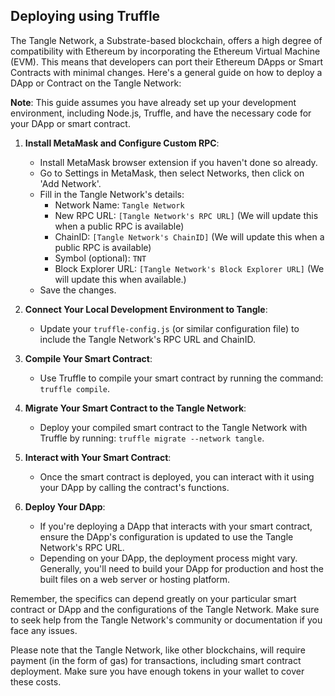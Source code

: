 ## Deploying using Truffle

The Tangle Network, a Substrate-based blockchain, offers a high degree of compatibility with Ethereum by incorporating the Ethereum Virtual Machine (EVM). This means that developers can port their Ethereum DApps or Smart Contracts with minimal changes. Here's a general guide on how to deploy a DApp or Contract on the Tangle Network:

**Note**: This guide assumes you have already set up your development environment, including Node.js, Truffle, and have the necessary code for your DApp or smart contract.

1. **Install MetaMask and Configure Custom RPC**:

   - Install MetaMask browser extension if you haven't done so already.
   - Go to Settings in MetaMask, then select Networks, then click on 'Add Network'.
   - Fill in the Tangle Network's details:
     - Network Name: `Tangle Network`
     - New RPC URL: `[Tangle Network's RPC URL]` (We will update this when a public RPC is available)
     - ChainID: `[Tangle Network's ChainID]` (We will update this when a public RPC is available)
     - Symbol (optional): `TNT`
     - Block Explorer URL: `[Tangle Network's Block Explorer URL]` (We will update this when available.)
   - Save the changes.

2. **Connect Your Local Development Environment to Tangle**:

   - Update your `truffle-config.js` (or similar configuration file) to include the Tangle Network's RPC URL and ChainID.

3. **Compile Your Smart Contract**:

   - Use Truffle to compile your smart contract by running the command: `truffle compile`.

4. **Migrate Your Smart Contract to the Tangle Network**:

   - Deploy your compiled smart contract to the Tangle Network with Truffle by running: `truffle migrate --network tangle`.

5. **Interact with Your Smart Contract**:

   - Once the smart contract is deployed, you can interact with it using your DApp by calling the contract's functions.

6. **Deploy Your DApp**:
   - If you're deploying a DApp that interacts with your smart contract, ensure the DApp's configuration is updated to use the Tangle Network's RPC URL.
   - Depending on your DApp, the deployment process might vary. Generally, you'll need to build your DApp for production and host the built files on a web server or hosting platform.

Remember, the specifics can depend greatly on your particular smart contract or DApp and the configurations of the Tangle Network. Make sure to seek help from the Tangle Network's community or documentation if you face any issues.

Please note that the Tangle Network, like other blockchains, will require payment (in the form of gas) for transactions, including smart contract deployment. Make sure you have enough tokens in your wallet to cover these costs.
